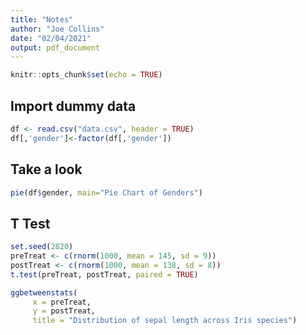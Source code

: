 ```yaml
---
title: "Notes"
author: "Joe Collins"
date: "02/04/2021"
output: pdf_document
---
```


```r
knitr::opts_chunk$set(echo = TRUE)
```

## Import dummy data

```r
df <- read.csv("data.csv", header = TRUE)
df[,'gender']<-factor(df[,'gender'])
```

## Take a look

```r
pie(df$gender, main="Pie Chart of Genders")
```

## T Test


```r
set.seed(2820)
preTreat <- c(rnorm(1000, mean = 145, sd = 9))
postTreat <- c(rnorm(1000, mean = 138, sd = 8))
t.test(preTreat, postTreat, paired = TRUE)
```

```r
ggbetweenstats(
     x = preTreat,
     y = postTreat,
     title = "Distribution of sepal length across Iris species")
```